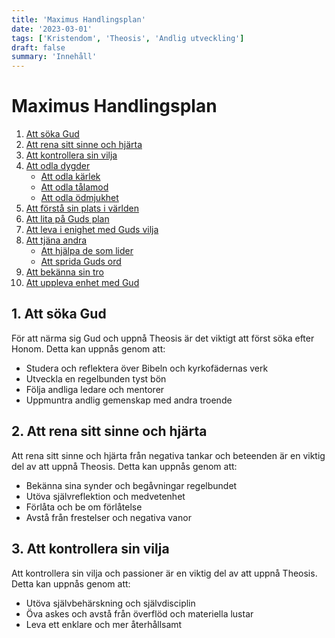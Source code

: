 ```yaml
---
title: 'Maximus Handlingsplan'
date: '2023-03-01'
tags: ['Kristendom', 'Theosis', 'Andlig utveckling']
draft: false
summary: 'Innehåll'
---
```


# Maximus Handlingsplan

1. [Att söka Gud](/blog/maximus/soka-gud)
2. [Att rena sitt sinne och hjärta](/blog/maximus/rena-sinnet)
3. [Att kontrollera sin vilja](/blog/maximus/kontrollera-viljan)
4. [Att odla dygder](/blog/maximus/odla-dygder)
   - [Att odla kärlek](/blog/maximus/odla-karlek)
   - [Att odla tålamod](/blog/maximus/odla-talamod)
   - [Att odla ödmjukhet](/blog/maximus/odla-odmjukhet)
5. [Att förstå sin plats i världen](/blog/maximus/forsta-platsen-i-varlden)
6. [Att lita på Guds plan](/blog/maximus/lita-pa-guds-plan)
7. [Att leva i enighet med Guds vilja](/blog/maximus/enighet-med-guds-vilja)
8. [Att tjäna andra](/blog/maximus/tjana-andra)
   - [Att hjälpa de som lider](/blog/maximus/hjalpa-de-som-lider)
   - [Att sprida Guds ord](/blog/maximus/sprida-guds-ord)
9. [Att bekänna sin tro](/blog/maximus/bekanna-sin-tro)
10. [Att uppleva enhet med Gud](/blog/maximus/uppleva-enhet-med-gud)

## 1. Att söka Gud

För att närma sig Gud och uppnå Theosis är det viktigt att först söka efter Honom. Detta kan uppnås genom att:

- Studera och reflektera över Bibeln och kyrkofädernas verk
- Utveckla en regelbunden tyst bön
- Följa andliga ledare och mentorer
- Uppmuntra andlig gemenskap med andra troende

## 2. Att rena sitt sinne och hjärta

Att rena sitt sinne och hjärta från negativa tankar och beteenden är en viktig del av att uppnå Theosis. Detta kan uppnås genom att:

- Bekänna sina synder och begåvningar regelbundet
- Utöva självreflektion och medvetenhet
- Förlåta och be om förlåtelse
- Avstå från frestelser och negativa vanor

## 3. Att kontrollera sin vilja

Att kontrollera sin vilja och passioner är en viktig del av att uppnå Theosis. Detta kan uppnås genom att:

- Utöva självbehärskning och självdisciplin
- Öva askes och avstå från överflöd och materiella lustar
- Leva ett enklare och mer återhållsamt
